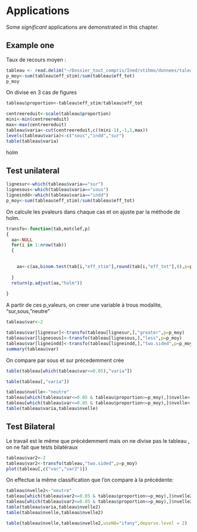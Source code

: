 # Applications

Some _significant_ applications are demonstrated in this chapter.

## Example one
Taux de recours moyen :


```{r}
tableau <- read.delim("~/Dossier_tout_compris/Ined/stihmo/donnees/taleau.csv")
p_moy<-sum(tableau$eff_stim)/sum(tableau$eff_tot)
p_moy

```


On divise en 3 cas de figures 
```{r}
tableau$proportion<-tableau$eff_stim/tableau$eff_tot

centreereduit<-scale(tableau$proportion)
mini<-min(centreereduit)
max<-max(centreereduit)
tableau$varia<-cut(centreereduit,c((mini-1),-1,1,max))
levels(tableau$varia)<-c("sous","indd","sur")
table(tableau$varia)

```




holm

## Test unilateral
```{r decoupe_tab}
lignesur<-which(tableau$varia=="sur")
lignesous<-which(tableau$varia=="sous")
ligneindd<-which(tableau$varia=="indd")
p_moy<-sum(tableau$eff_stim)/sum(tableau$eff_tot)
```

On calcule les pvaleurs dans chaque cas et on ajuste par la méthode de holm.
```{r creation_fonction}
transfo<-function(tab,motclef,p)
{
  aa<-NULL
  for(i in 1:nrow(tab))
  {
   

    aa<-c(aa,binom.test(tab[i,"eff_stim"],round(tab[i,"eff_tot"],0),p=p,alternative=motclef)$p.value)
  
  }
  return(p.adjust(aa,"holm"))
  
}
```

A partir de ces p_valeurs, on creer une variable à trous modalite, "sur,sous,"neutre"


```{r }
tableau$var<-2

tableau$var[lignesur]<-transfo(tableau[lignesur,],"greater",p=p_moy)
tableau$var[lignesous]<-transfo(tableau[lignesous,],"less",p=p_moy)
tableau$var[ligneindd]<-transfo(tableau[ligneindd,],"two.sided",p=p_moy)
summary(tableau$var)
```

On compare par sous et sur précedemment crée

```{r }
table(tableau[which(tableau$var<=0.05),"varia"])

table(tableau[,"varia"])
```

```{r}
tableau$nvelle<-"neutre"
tableau[which(tableau$var<=0.05 & tableau$proportion>=p_moy),]$nvelle<-"sur"
tableau[which(tableau$var<=0.05 & tableau$proportion<=p_moy),]$nvelle<-"sous"
table(tableau$varia,tableau$nvelle)
```

## Test Bilateral
Le travail est le même que précédemment mais on ne divise pas le tableau , on ne fait que tests bilatéraux
```{r}
tableau$var2<-2
tableau$var2<-transfo(tableau,"two.sided",p=p_moy)
plot(tableau[,c("var","var2")])
```

On effectue la même classification que l'on compare à la précédente:
```{r}
tableau$nvelle2<-"neutre"
tableau[which(tableau$var2<=0.05 & tableau$proportion>=p_moy),]$nvelle2<-"sur"
tableau[which(tableau$var2<=0.05 & tableau$proportion<=p_moy),]$nvelle2<-"sous"
table(tableau$varia,tableau$nvelle2)
table(tableau$nvelle,tableau$nvelle2)
```

```{r creation_f}

table(tableau$nvelle,tableau$nvelle2,useNA="ifany",deparse.level = 2)
```


